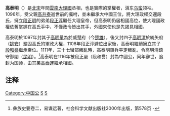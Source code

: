 '''高泰明'''（{{bd|？||1116年}}）是[[北宋|北宋]]年間[[雲南|雲南]][[大理國|大理國]]丞相，也是實際的掌權者，滇东[[乌蛮|乌蛮]]领袖。1096年，受父親[[高升泰|高升泰]]逝世前的囑咐，並未繼承大中國王位，將大理政權交還段氏，擁立[[段正明|段正明]]的弟弟[[段正淳|段正淳]]繼任大理皇帝，但高泰明仍居相國高位，使大理國政權依舊掌握在高氏手中，不僅政令皆出其手，外國來使也是先謁見相國。

高泰明於1097年封其子[[高明量|高明量]]為於威楚府（今[[楚雄府|楚雄]]），後又封四子[[高明清|高明清]]於統矢府（[[姚安|姚安]]）鞏固高氏的軍政大權，1108年段正淳避位出家後，高泰明繼續擁立其子[[段和譽|段和譽]]繼承帝位。1111年，三十七蠻部叛亂時，高泰明領兵平定叛亂，令高明清鎮守鄯闡（[[昆明|昆明]]）。<ref>彝族史要卷二，易谋远著，社会科学文献出版社2000年出版，第578页 -</ref>高泰明在1116年被段正嚴（段和譽）封為中國公，同年辭世，追封为国师，由其弟[[高泰運|高泰運]]繼承相國。

==注释==
{{reflist}}
{{中国公}}
[[Category:中国公|Category:中国公]]
[[Category:大理市人|S]]
[[Category:高姓|S]]
